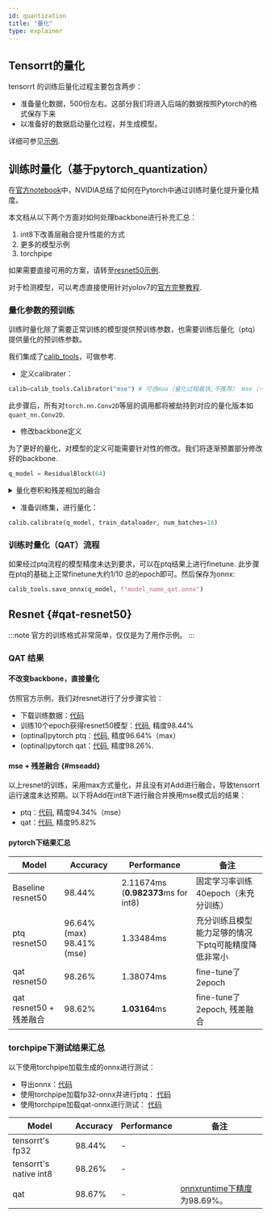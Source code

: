 ```yaml
---
id: quantization
title: "量化"
type: explainer
---
```



## Tensorrt的量化
tensorrt 的训练后量化过程主要包含两步：
- 准备量化数据，500份左右。这部分我们将进入后端的数据按照Pytorch的格式保存下来
- 以准备好的数据启动量化过程，并生成模型。

详细可参见[示例](https://github.com/torchpipe/torchpipe/tree/develop/examples/int8).

## 训练时量化（基于pytorch_quantization）
在[官方notebook](https://github.com/NVIDIA/TensorRT/blob/release/8.6/quickstart/quantization_tutorial/qat-ptq-workflow.ipynb)中，NVIDIA总结了如何在Pytorch中通过训练时量化提升量化精度。

本文档从以下两个方面对如何处理backbone进行补充汇总：
1. int8下改善层融合提升性能的方式
2. 更多的模型示例
3. torchpipe


如果需要直接可用的方案，请转至[resnet50示例](#qat-resnet50).

对于检测模型，可以考虑直接使用针对yolov7的[官方完整教程](https://github.com/NVIDIA-AI-IOT/yolo_deepstream/blob/main/yolov7_qat/doc/Guidance_of_QAT_performance_optimization.md).



### 量化参数的预训练

训练时量化除了需要正常训练的模型提供预训练参数，也需要训练后量化（ptq）提供量化的预训练参数。

我们集成了[calib_tools](https://github.com/torchpipe/torchpipe/-/blob/develop/examples/int8/qat/calib_tools.py)，可做参考.

- 定义calibrater：
```python
calib=calib_tools.Calibrator("mse") # 可选max（量化过程最快,不推荐） mse（一般准确率较好） entropy percentile
```
此步骤后，所有对`torch.nn.Conv2D`等层的调用都将被劫持到对应的量化版本如`quant_nn.Conv2D`.
- 修改backbone定义

为了更好的量化，对模型的定义可能需要针对性的修改。我们将逐渐预置部分修改好的backbone.
```python
q_model = ResidualBlock(64)
```
<details><summary>量化卷积和残差相加的融合</summary>


> ResidualBlock: 对于Add层，输入均是int8时，能比输入分别为fp32和int8更高效。


```python
class ResidualBlock(nn.Module):
    def __init__(self, num_channels):
        super(ResidualBlock, self).__init__()
        self.conv1 = nn.Conv2d(num_channels, num_channels, kernel_size=3, padding=1, bias=False)
        self.quant = quant
        if torch.nn.Conv2d is quant_nn.Conv2d:
            self.residual_quantizer = quant_nn.TensorQuantizer(quant_nn.QuantConv2d.default_quant_desc_input)
        self.relu1 = nn.ReLU(inplace=True)

    def forward(self, x):
        out = self.conv1(x)
        if hasattr(self, "residual_quantizer"):
            out = self.relu1(self.residual_quantizer(x)+out)
        else:
            out = self.relu1(x+out)
```

</details>

- 准备训练集，进行量化：
```python
calib.calibrate(q_model, train_dataloader, num_batches=16)
```
### 训练时量化（QAT）流程

如果经过ptq流程的模型精度未达到要求，可以在ptq结果上进行finetune. 此步骤在ptq的基础上正常finetune大约1/10 总的epoch即可。然后保存为onnx:
```python
calib_tools.save_onnx(q_model, f"model_name_qat.onnx")
```


## Resnet  {#qat-resnet50}



:::note
官方的训练格式非常简单，仅仅是为了用作示例。
:::





### QAT 结果

#### 不改变backbone，直接量化
仿照官方示例，我们对resnet进行了分步骤实验：

- 下载训练数据：[代码](https://github.com/torchpipe/torchpipe/-/blob/develop/examples/int8/qat/download_data.py)
- 训练10个epoch获得resnet50模型：[代码](https://github.com/torchpipe/torchpipe/-/blob/develop/examples/int8/qat/fp32_train.py), 精度98.44%
- (optinal)pytorch ptq：[代码](https://github.com/torchpipe/torchpipe/-/blob/develop/examples/int8/qat/ptq.py), 精度96.64%（max）
- (optinal)pytorch qat：[代码](https://github.com/torchpipe/torchpipe/-/blob/develop/examples/int8/qat/qat.py), 精度98.26%. 

#### mse + 残差融合 {#mseadd}

以上resnet的训练，采用max方式量化，并且没有对Add进行融合，导致tensorrt运行速度未达预期。以下将Add在int8下进行融合并换用mse模式后的结果：

- ptq：[代码](https://github.com/torchpipe/torchpipe/-/blob/develop/examples/int8/qat/ptq_merge_residual.py), 精度94.34%（mse）
- qat：[代码](https://github.com/torchpipe/torchpipe/-/blob/develop/examples/int8/qat/qat_merge_residual.py), 精度95.82%

#### pytorch下结果汇总
| Model                    | Accuracy |  Performance |备注 |
| ------------------------ | -------- | ----------- |----------- |
| Baseline resnet50    | 98.44%   | 2.11674ms (**0.982373**ms for int8)    | 固定学习率训练40epoch（未充分训练） |
| ptq resnet50    | 96.64%(max) 98.41%(mse)   | 1.33484ms     | 充分训练且模型能力足够的情况下ptq可能精度降低非常小|
| qat resnet50    | 98.26%   | 1.38074ms     |  fine-tune了2epoch|
| qat resnet50 + 残差融合   | 98.62%   | **1.03164**ms     |  fine-tune了2epoch, 残差融合|

### torchpipe下测试结果汇总
以下使用torchpipe加载生成的onnx进行测试：

- 导出onnx：[代码](https://github.com/torchpipe/torchpipe/-/blob/develop/examples/int8/qat/export_onnx_merge_residual.py)
- 使用torchpipe加载fp32-onnx并进行ptq： [代码](https://github.com/torchpipe/torchpipe/-/blob/develop/examples/int8/qat/torchpipe_ptq_test.py)
- 使用torchpipe加载qat-onnx进行测试： [代码](https://github.com/torchpipe/torchpipe/-/blob/develop/examples/int8/qat/torchpipe_qat_test.py)


| Model                    | Accuracy |  Performance |备注 |
| ------------------------ | -------- | ----------- |----------- |
| tensorrt's fp32 |98.44%  | -  | |
| tensorrt's native int8 |98.26%   | -  | |
| qat   | 98.67%   | -    |  [onnxruntime下精度]为98.69%。   |

[onnxruntime下精度]: https://github.com/torchpipe/torchpipe/-/blob/develop/examples/int8/qat/onnxruntime_qat_test.py